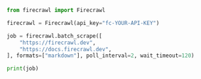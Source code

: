 ```python Python
from firecrawl import Firecrawl

firecrawl = Firecrawl(api_key="fc-YOUR-API-KEY")

job = firecrawl.batch_scrape([
    "https://firecrawl.dev",
    "https://docs.firecrawl.dev",
], formats=["markdown"], poll_interval=2, wait_timeout=120)

print(job)
```


